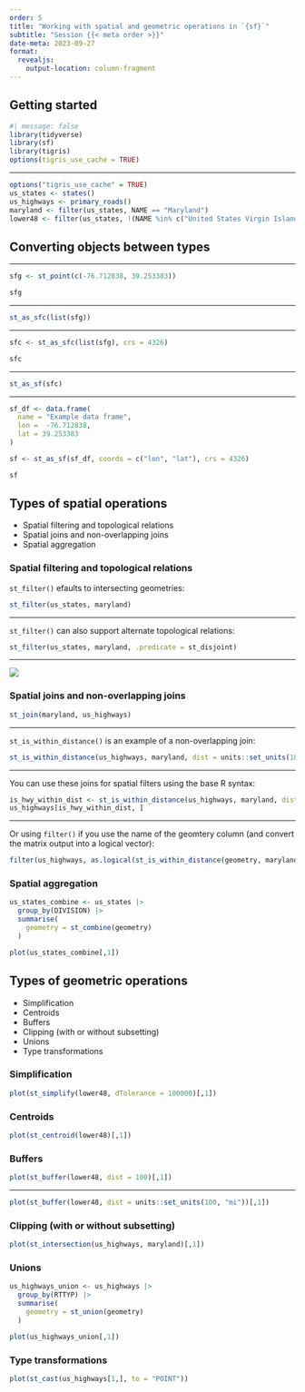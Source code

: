 ```yaml
---
order: 5
title: "Working with spatial and geometric operations in `{sf}`"
subtitle: "Session {{< meta order >}}"
date-meta: 2023-09-27
format: 
  revealjs:
    output-location: column-fragment
---
```


## Getting started

```r
#| message: false
library(tidyverse)
library(sf)
library(tigris)
options(tigris_use_cache = TRUE)
```

----

```r
options("tigris_use_cache" = TRUE)
us_states <- states()
us_highways <- primary_roads()
maryland <- filter(us_states, NAME == "Maryland")
lower48 <- filter(us_states, !(NAME %in% c("United States Virgin Islands", "Commonwealth of the Northern Mariana Islands", "Guam", "Alaska", "American Samoa", "Puerto Rico", "Hawaii")))
```

## Converting objects between types

----

```r
sfg <- st_point(c(-76.712838, 39.253383))

sfg
```

----

```r
st_as_sfc(list(sfg))
```

----

```r
sfc <- st_as_sfc(list(sfg), crs = 4326)

sfc
```

----

```r
st_as_sf(sfc)
```

----

```r
sf_df <- data.frame(
  name = "Example data frame",
  lon =  -76.712838,
  lat = 39.253383
)

sf <- st_as_sf(sf_df, coords = c("lon", "lat"), crs = 4326)

sf
```

## Types of spatial operations

- Spatial filtering and topological relations
- Spatial joins and non-overlapping joins
- Spatial aggregation

### Spatial filtering and topological relations

`st_filter()` efaults to intersecting geometries:

```r
st_filter(us_states, maryland)
```

-----

`st_filter()` can also support alternate topological relations:

```r
st_filter(us_states, maryland, .predicate = st_disjoint)
```

-----

![](https://r.geocompx.org/04-spatial-operations_files/figure-html/relations-1.png)

### Spatial joins and non-overlapping joins

```r
st_join(maryland, us_highways)
```

----

`st_is_within_distance()` is an example of a non-overlapping join:

```r
st_is_within_distance(us_highways, maryland, dist = units::set_units(100, "mi"))
```

----

You can use these joins for spatial filters using the base R syntax:

```r
is_hwy_within_dist <- st_is_within_distance(us_highways, maryland, dist = units::set_units(100, "mi"), sparse = FALSE)
us_highways[is_hwy_within_dist, ]
```

----

Or using `filter()` if you use the name of the geomtery column (and convert the matrix output into a logical vector):

```r
filter(us_highways, as.logical(st_is_within_distance(geometry, maryland, dist = units::set_units(100, "mi"), sparse = FALSE)))
```

### Spatial aggregation

```r
us_states_combine <- us_states |> 
  group_by(DIVISION) |> 
  summarise(
    geometry = st_combine(geometry)
  )

plot(us_states_combine[,1])
```

## Types of geometric operations

- Simplification
- Centroids
- Buffers
- Clipping (with or without subsetting)
- Unions
- Type transformations

### Simplification

```r
plot(st_simplify(lower48, dTolerance = 100000)[,1])
```

### Centroids

```r
plot(st_centroid(lower48)[,1])
```

### Buffers

```r
plot(st_buffer(lower48, dist = 100)[,1])
```

-----

```r
plot(st_buffer(lower48, dist = units::set_units(100, "mi"))[,1])
```

### Clipping (with or without subsetting)

```r
plot(st_intersection(us_highways, maryland)[,1])
```

### Unions

```r
us_highways_union <- us_highways |> 
  group_by(RTTYP) |> 
  summarise(
    geometry = st_union(geometry)
  )

plot(us_highways_union[,1])
```

### Type transformations

```r
plot(st_cast(us_highways[1,], to = "POINT"))
```

